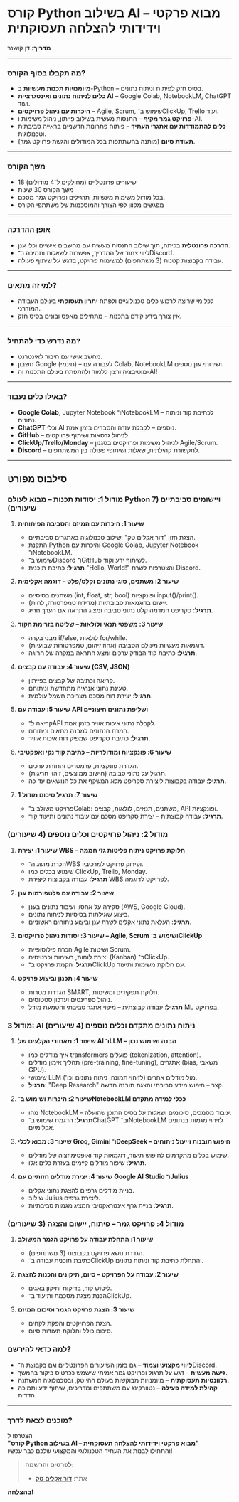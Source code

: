 <div style={{ direction: "rtl", textAlign: "right", fontFamily: "Arial, sans-serif", lineHeight: "1.6" }}>

<h1>קורס Python בשילוב AI – מבוא פרקטי וידידותי להצלחה תעסוקתית</h1>

<div className="instructor">
  <strong>מדריך:</strong> דן קושנר
</div>

---

### מה תקבלו בסוף הקורס?
- **מיומנויות תכנות מעשיות** ב-Python – בסיס חזק לפיתוח וניתוח נתונים.  
- **כלים לניתוח נתונים ואינטגרציית AI** – Google Colab, NotebookLM, ChatGPT ועוד.  
- **היכרות עם ניהול פרויקטים** – Agile, Scrum, שימוש ב־ClickUp, Trello ועוד.  
- **פרויקט גמר מקיף** – התנסות מעשית בשילוב פייתון, ניהול משימות ו-AI.  
- **כלים להתמודדות עם אתגרי העתיד** – פיתוח פתרונות חדשניים בראייה סביבתית וטכנולוגית.  
- **תעודת סיום** (מותנה בהשתתפות בכל המודולים והגשת פרויקט גמר).  

---

### משך הקורס
- 18 שיעורים פרונטליים (מחולקים ל־4 מודולים)  
- משך הקורס 30 שעות
- בכל מודול משימות מעשיות, תרגילים ופרויקט גמר מסכם.
- מפגשים מקוון לפי הצורך והמוסכמות של משתתפי הקורס

---

### אופן ההדרכה
- **הדרכה פרונטלית** בכיתה, תוך שילוב התנסות מעשית עם מחשבים אישיים וכלי ענן.  
- ליווי צמוד של המדריך, אפשרות לשאלות ותמיכה ב־Discord.  
- עבודה בקבוצות קטנות (3 משתתפים) למשימות פרויקט, בדגש על שיתוף פעולה.

---

### למי זה מתאים?
- לכל מי שרוצה לרכוש כלים טכנולוגיים ולפתח **יתרון תעסוקתי** בעולם העבודה המודרני.  
- אין צורך בידע קודם בתכנות – מתחילים מאפס ובונים בסיס חזק.  

---

### מה נדרש כדי להתחיל?
- מחשב אישי עם חיבור לאינטרנט.  
- חשבון Google (חינמי) – לעבודה עם Colab, NotebookLM ושירותי ענן נוספים.  
- מוטיבציה ורצון ללמוד ולהתפתח בעולם התכנות וה-AI!

---

### באילו כלים נעבוד?
- **Google Colab**, Jupyter Notebook ו־NotebookLM – לכתיבת קוד וניתוח נתונים.  
- **ChatGPT** וכלי AI נוספים – לקבלת עזרה והסברים בזמן אמת.  
- **GitHub** – לניהול גרסאות ושיתוף פרויקטים.  
- **ClickUp/Trello/Monday** – לניהול משימות ופרויקטים בסגנון Agile/Scrum.  
- **Discord** – לתקשורת קהילתית, שאלות ושיתופי פעולה בין המשתתפים.  

---

<div style={{ direction: "rtl", textAlign: "right" }}>
<h2>סילבוס מפורט</h2>

<h3>מודול 1: יסודות תכנות – מבוא לעולם Python ויישומים סביבתיים (7 שיעורים)</h3>

1. **שיעור 1: היכרות עם המיזם והסביבה הפיתוחית**  
   - הצגת חזון "דור אקלים טק" ושילוב טכנולוגיה באתגרים סביבתיים.  
   - התקנת Python והיכרות עם Google Colab, Jupyter Notebook ו־NotebookLM.  
   - שימוש ב־Discord ו־GitHub לשיתוף ידע וקוד.  
   - **תרגיל**: כתיבת תוכנית "Hello, World!" והצטרפות לשרת Discord.

2. **שיעור 2: משתנים, סוגי נתונים וקלט/פלט – דוגמה אקלימית**  
   - משתנים בסיסיים (int, float, str, bool) ופונקציות input()/print().  
   - יישום בדוגמאות סביבתיות (מדידת טמפרטורה, לחות).  
   - **תרגיל**: סקריפט המדמה קלט נתוני סביבה ומציג התראה אם הערך חריג.

3. **שיעור 3: משפטי תנאי ולולאות – שליטה בזרימת הקוד**  
   - מבני בקרה if/else, לולאות for/while.  
   - דוגמאות מעשיות מעולם הסביבה (אחוז זיהום, טמפרטורות שבועיות).  
   - **תרגיל**: כתיבת קוד הבודק ערכים ומציג התראה במקרה של חריגה.

4. **שיעור 4: עבודה עם קבצים (CSV, JSON)**  
   - קריאה וכתיבה של קבצים בפייתון.  
   - טעינת נתוני אנרגיה מתחדשת וניתוחם.  
   - **תרגיל**: יצירת דוח מסכם מצריכת חשמל עולמית.

5. **שיעור 5: עבודה עם API ושליפת נתונים חיצוניים**  
   - קריאה ל־API לקבלת נתוני איכות אוויר בזמן אמת.  
   - המרת הנתונים למבנה מתאים וניתוחם.  
   - **תרגיל**: כתיבת סקריפט שמפיק דוח איכות אוויר.

6. **שיעור 6: פונקציות ומודולריות – כתיבת קוד נקי ואפקטיבי**  
   - הגדרת פונקציות, פרמטרים והחזרת ערכים.  
   - תרגול על נתוני סביבה (חישוב ממוצעים, זיהוי חריגות).  
   - **תרגיל**: עבודה בקבוצות ליצירת סקריפט מלא המשקף את כל הנושאים עד כה.

7. **שיעור 7: תרגיל סיכום מודול 1**  
   - פרויקט משולב ב־Colab: משתנים, תנאים, לולאות, קבצים, API ופונקציות.  
   - **תרגיל**: עבודה קבוצתית – יצירת סקריפט מסכם עם עיבוד נתונים ותיעוד קוד.

<h3>מודול 2: ניהול פרויקטים וכלים נוספים (4 שיעורים)</h3>

1. **שיעור 1: יצירת WBS – חלוקת פרויקט ניתוח פליטות גזי חממה**  
   - הכרת מושג ה־WBS ופירוק פרויקט למרכיביו.  
   - שימוש בכלים כמו ClickUp, Trello, Monday.  
   - **תרגיל**: עבודה בקבוצות ליצירת WBS לפרויקט לדוגמה.

2. **שיעור 2: עבודה עם פלטפורמות ענן**  
   - סקירה על אחסון ועיבוד נתונים בענן (AWS, Google Cloud).  
   - ביצוע שאילתות בסיסיות לניתוח נתונים.  
   - **תרגיל**: העלאת נתוני אקלים לשרת ענן וביצוע ניתוחים ראשוניים.

3. **שיעור 3: יסודות ניהול פרויקטים – Agile, Scrum ושימוש ב־ClickUp**  
   - הכרת פילוסופיית Agile ושיטות Scrum.  
   - יצירת לוחות, רשימות וכרטיסים (Kanban) ב־ClickUp.  
   - **תרגיל**: הקמת פרויקט ב־ClickUp עם חלוקת משימות ותיעוד.

4. **שיעור 4: תכנון וביצוע פרויקט**  
   - הגדרת מטרות SMART, חלוקת תפקידים ומשימות.  
   - ניהול ספרינטים ועדכון סטטוסים.  
   - **תרגיל**: עבודה קבוצתית – מיפוי אתגר סביבתי והטמעת מודל ML בפרויקט.

<h3>מודול 3: AI ניתוח נתונים מתקדם וכלים נוספים (4 שיעורים)</h3>

1. **שיעור 1: מאחורי הקלעים של AI ו־LLM – הבנה ושימוש נכון**  
   - איך מודלים כמו transformers פועלים (tokenization, attention).  
   - תהליך אימון מודלים (pre-training, fine-tuning), אתגרים (bias, משאבי GPU).  
   - שימושי LLM מול מודלים אחרים (לזיהוי תמונה, ניתוח נתונים וכו').  
   - **תרגיל**: "Deep Research" קצר – חיפוש מידע סביבתי והצגת תובנה חדשה.

2. **שיעור 2: היכרות ושימוש ב־NotebookLM ככלי למידה מתקדם**  
   - מהו NotebookLM – עיבוד מסמכים, סיכומים ושאלות על בסיס התוכן שהועלה.  
   - **תרגיל**: הדגמת שימוש ב־ChatGPT וב־NotebookLM לזיהוי מגמות בנתונים אקלימיים.

3. **שיעור 3: מבוא לכלי Groq, Gimini ו־DeepSeek – חיפוש תובנות וייעול ניתוחים**  
   - שימוש בכלים מתקדמים לחיפוש תיעוד, דוגמאות קוד ואופטימיזציה של מודלים.  
   - **תרגיל**: שיפור מודלים קיימים בעזרת כלים אלו.

4. **שיעור 4: יצירת מודלים חזותיים עם Google AI Studio ו־Julius**  
   - בניית מודלים גרפיים להצגת נתוני אקלים.  
   - שילוב Julius ליצירת גרפים.  
   - **תרגיל**: בניית גרף אינטראקטיבי המציג מגמות סביבתיות.

<h3>מודול 4: פרויקט גמר – פיתוח, יישום והצגה (3 שיעורים)</h3>

1. **שיעור 1: התחלת עבודה על פרויקט הגמר המשולב**  
   - הגדרת נושא פרויקט בקבוצות (3 משתתפים).  
   - כתיבת תוכנית עבודה ב־ClickUp והתחלת כתיבת קוד וניתוח נתונים.

2. **שיעור 2: עבודה על הפרויקט – סיום, תיקונים והכנות להצגה**  
   - ליטוש קוד, בדיקות ותיקון באגים.  
   - הכנת מצגת מסכמת ותיעוד ב־ClickUp.

3. **שיעור 3: הצגת פרויקט הגמר וסיכום המיזם**  
   - הצגת הפרויקטים והפקת לקחים.  
   - סיכום כולל וחלוקת תעודות סיום.

</div>

### למה כדאי להירשם?
- **ליווי מקצועי וצמוד** – גם בזמן השיעורים הפרונטליים וגם בקבוצת ה־Discord.  
- **גישה מעשית** – דגש על תרגול ופרויקט גמר אמיתי שישמש ככרטיס ביקור בהמשך.  
- **רלוונטיות תעסוקתית** – מיומנויות מבוקשות בעולם ההייטק, ובטכנולוגיה המשתנה.  
- **קהילת למידה פעילה** – נטוורקינג עם משתתפים ומדריכים, שיתוף ידע ותמיכה הדדית.

---

### מוכנים לצאת לדרך?
הצטרפו ל  
**"קורס Python בשילוב AI – מבוא פרקטי וידידותי להצלחה תעסוקתית"**  
והתחילו לבנות את העתיד הטכנולוגי והמקצועי שלכם כבר עכשיו!  


> **לפרטים והרשמה:**  
> - אתר: [דור אקלים טק](https://doraclimtech.com/contact)  
  

**בהצלחה!**

</div>